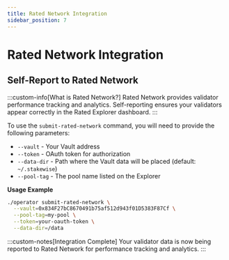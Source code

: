 ```yaml
---
title: Rated Network Integration
sidebar_position: 7
---
```



# Rated Network Integration

## Self-Report to Rated Network

:::custom-info[What is Rated Network?]
Rated Network provides validator performance tracking and analytics. Self-reporting ensures your validators appear correctly in the Rated Explorer dashboard.
:::

To use the `submit-rated-network` command, you will need to provide the following parameters:

- `--vault` - Your Vault address
- `--token` - OAuth token for authorization
- `--data-dir` - Path where the Vault data will be placed (default: `~/.stakewise`)
- `--pool-tag` - The pool name listed on the Explorer

**Usage Example**
```bash
./operator submit-rated-network \
  --vault=0x834F27bC8670491b75af512d943f01D5383F87Cf \
  --pool-tag=my-pool \
  --token=your-oauth-token \
  --data-dir=/data
```

:::custom-notes[Integration Complete]
Your validator data is now being reported to Rated Network for performance tracking and analytics.
:::
